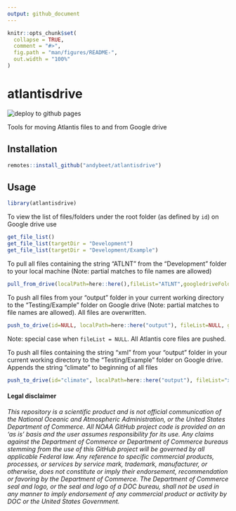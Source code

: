 ```yaml
---
output: github_document
---
```


<!-- README.md is generated from README.Rmd. Please edit that file -->

```r
knitr::opts_chunk$set(
  collapse = TRUE,
  comment = "#>",
  fig.path = "man/figures/README-",
  out.width = "100%"
)
```

# atlantisdrive

<!-- badges: start -->
![deploy to github pages](https://github.com/andybeet/atlantisdrive/workflows/deploy%20to%20github%20pages/badge.svg)
<!-- badges: end -->

Tools for moving Atlantis files to and from Google drive

## Installation

``` r
remotes::install_github("andybeet/atlantisdrive")
```

## Usage

```r
library(atlantisdrive)
```

To view the list of files/folders under the root folder (as defined by `id`) on Google drive use

```r
get_file_list()
get_file_list(targetDir = "Development")
get_file_list(targetDir = "Development/Example")
```

To pull all files containing the string "ATLNT" from the "Development" folder to your local machine (Note: partial matches to file names are allowed)

```r
pull_from_drive(localPath=here::here(),fileList="ATLNT",googledriveFolder="Development")
```

To push all files from your "output" folder in your current working directory to the "Testing/Example" folder on Google drive (Note: partial matches to file names are allowed). All files are overwritten.

```r
push_to_drive(id=NULL, localPath=here::here("output"), fileList=NULL, googledriveFolder="Testing/Example", rootid=atlantisdrive::rootid, overwrite = TRUE)
```

Note: special case when `fileList = NULL`. All Atlantis core files are pushed.

To push all files containing the string "xml" from your "output" folder in your current working directory to the "Testing/Example" folder on Google drive. Appends the string "climate" to beginning of all files

```r
push_to_drive(id="climate", localPath=here::here("output"), fileList="xml", googledriveFolder="Testing/Example", rootid=atlantisdrive::rootid, overwrite = TRUE)
```

#### Legal disclaimer

*This repository is a scientific product and is not official
communication of the National Oceanic and Atmospheric Administration, or
the United States Department of Commerce. All NOAA GitHub project code
is provided on an ‘as is’ basis and the user assumes responsibility for
its use. Any claims against the Department of Commerce or Department of
Commerce bureaus stemming from the use of this GitHub project will be
governed by all applicable Federal law. Any reference to specific
commercial products, processes, or services by service mark, trademark,
manufacturer, or otherwise, does not constitute or imply their
endorsement, recommendation or favoring by the Department of Commerce.
The Department of Commerce seal and logo, or the seal and logo of a DOC
bureau, shall not be used in any manner to imply endorsement of any
commercial product or activity by DOC or the United States Government.*

